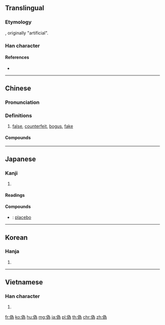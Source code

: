{{also|伪|僞}}
==Translingual==

===Etymology===
{{Han compound|亻|為|t1=man|t2=to make|ls=ic}}, originally "artificial".

===Han character===
{{Han char|rn=9|rad=人|as=09|sn=11|four=22227|canj=OIKF|ids=⿰亻為}}

====References====
* {{Han ref|kx=0112.071|dkj=00927|hdz=10195.040|uh=507D|ud=20605|bh=B0B0|bd=45232}}

----

==Chinese==
{{zh-forms|s=伪|t2=僞}}

===Pronunciation===
{{zh-pron
|m=偽
|c=ngai6
|mn=gūi
|w=2hhue
|mc=y
|oc=y
|cat=a
}}

===Definitions===
{{zh-hanzi}}

# [[false]], [[counterfeit]], [[bogus]], [[fake]]
#: {{zh-usex|虛偽|sham; false; hypocritical; hypocrisy}}
#: {{zh-usex|偽造|to forge; to counterfeit}}
#: {{zh-usex|偽鈔|counterfeit banknote}}
#: {{zh-usex|偽政權|puppet government}}

====Compounds====
{{der5
|{{zh-l|偽鈔/伪钞}}
|{{zh-l|偽軍/伪军}}
|{{zh-l|偽君子/伪君子}}
|{{zh-l|偽劣/伪劣}}
|{{zh-l|偽麻黃鹼/伪麻黄碱}}
|{{zh-l|偽善/伪善}}
|{{zh-l|偽飾/伪饰}}
|{{zh-l|偽書/伪书}}
|{{zh-l|偽託/伪托}}
|{{zh-l|偽造/伪造}}
|{{zh-l|偽證/伪证}}
|{{zh-l|偽政府/伪政府}}
|{{zh-l|偽譔/伪撰}}
|{{zh-l|偽裝/伪装}}
|{{zh-l|偽足/伪足}}
|{{zh-l|偽作/伪作}}
|{{zh-l|虛偽/虚伪}}
}}

----

==Japanese==

===Kanji===
{{ja-kanji|grade=c|rs=人09|style=s|kyu=僞}}

# {{defn|lang=ja|sort=人09}}

====Readings====
{{ja-readings|goon=[[が]] (ga), [[ぎ]] (gi)|kanon=[[が]] (ga), [[ぎ]] (gi)|kanyoon=[[か]] (ka)|kun=[[いつわる]] (itsuwaru), [[にせ]] (nise), [[いつわり]] (itsuwari)}}

====Compounds====
{{der-top|Compounds}}
* {{ja-r|偽薬|ぎやく}}: [[placebo]]
{{der-bottom}}

----

==Korean==

===Hanja===
{{ko-hanja|hangeul=위|mr=wi}}

# {{defn|lang=ko|sort=人09}}

----

==Vietnamese==

===Han character===
{{vi-hantu|[[nguỵ]]|rs=人09}}

# {{defn|lang=vi|sort=人09}}

[[fr:偽]]
[[ko:偽]]
[[hu:偽]]
[[mg:偽]]
[[ja:偽]]
[[pl:偽]]
[[th:偽]]
[[chr:偽]]
[[zh:偽]]
